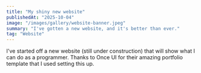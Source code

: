 ```yaml
---
title: "My shiny new website"
publishedAt: "2025-10-04"
image: "/images/gallery/website-banner.jpeg"
summary: "I've gotten a new website, and it's better than ever."
tag: "Website"
---
```

I've started off a new website (still under construction) that will show what I can do as a programmer.
Thanks to Once UI for their amazing portfolio template that I used setting this up.
